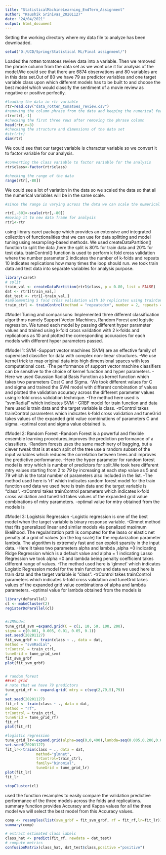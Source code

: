 ---
title: "StatisticalMachineLearning_EndTerm_Assignment"
author: "Kaushik Srinivas_20201127"
date: "24/04/2021"
output: html_document
---

Setting the working directory where my data file to analyze has been downloaded.
```{r}
setwd("D:/UCD/Spring/Statistical ML/Final assignment/")
```

Loaded the rotten tomatoes review data into a variable. Then we removed the phrase column from the data set as we wont use it for analysis of the model.We could see that there are 6874 observations and 80 variables are in this data set.Out of 80 we have 79 as predictor variables and one target variable class upon which different models has to be built to and choose the best model which would classify the sentiment of a movie review as negative or positive perfectly.

```{r}
#loading the data in rtr variable
rtr=read.csv("data_rotten_tomatoes_review.csv")
#removing the column phrase from the data and keeping the numerical features and target variable
rtr=rtr[,-1]
#checking the first three rows after removing the phrase column
head(rtr,n=3)
#checking the structure and dimensions of the data set
#str(rtr)
dim(rtr)
```

We could see that our target variable is character variable so we convert it to factor variable for our analysis.

```{r}
#converting the class variable to factor variable for the analysis
rtr$class<-factor(rtr$class)

#checking the range of the data
range(rtr[,-80])
```
We could see a lot of variation in the data so we scaled the data so that all the numerical variables will be in the same scale.

```{r}
#since the range is varying across the data we can scale the numerical data before   analysing

rtr[,-80]<-scale(rtr[,-80])
#moving it to new data frame for analysis
rtr1<-rtr

```

using library caret package which provides an extensive and integrated collection of functionalities that we can use for data splitting and model tuning using resampling-based methods.
We used createDataPartition() function to split the data ,here the split is 80% for train data and 20% for test data.
trainControl() function is used to perform k fold cross validation where the number parameter 2 indicates the number of k-folds and repeats 10 indicates replications how many times the loop should run.
we took train data and test data into separate variables for analysis purpose.

```{r}
library(caret)
# split
train_val <- createDataPartition(rtr1$class, p = 0.80, list = FALSE)
dat <- rtr1[train_val,]
dat_test <- rtr1[-train_val,]
#implementing 5 fold cross validation with 10 replicates using trainControl function
train_ctrl <- trainControl(method = "repeatedcv", number = 2, repeats = 10)
```


#Model Tuning and comparisons:
Implemented three different classification algorithms namely Support Vector Machines,
Random Forest and logistic regression. We tuned each model by passing different hyper parameter values and trained using k-fold cross validation with 2 k-folds and replications as 10 and plotted the corresponding accuracies for each models with different hyper parameters passed.

#Model 1: SVM
-Support vector machines (SVM) are an effective family of supervised classifier for data with complex non-linear structures.
-We use kernel trick to map original data into high dimensional spaces with less computational cost.
-The performance of support vector machine classifiers can be sensitive to the choice of kernel function and hyper parameters.
-Here we used Gaussian Radial Basis Function as kernel function which takes two parameters Cost C and Sigma.
-We took different values for C and sigma and trained the SVM model with different combination of values and plotted the validation accuracy across the different parameter values using k-fold cross validation technique. 
-The method here used is "svmRadial" which indicates SVM - GRBF model for train function and data here used is train data and the target variable is class.
-trControl takes trainControl parameters which indicates k-fold cross validation and tuneGrid takes values of the expanded grid value combinations of parameters C and sigma.
-optimal cost and sigma value obtained is.

#Model 2: Random Forest
-Random Forest is a powerful and flexible ensemble learning procedures,improves the prediction performance of a classifiers.
-Random forests uses the same machinery of bagging, but a clever tweak that is at each
split of the tree use a random subset of the input variables which reduces the correlation between trees and improves the predictive performance.
-Here the hyper parameter for random forest model is mtry which is number of predictors for split.We took here different mtry values starting from 2 to 79 by increasing at each step  value as 5 and 79  which is the total number of parameters also included in the list. 
-The method used here is 'rf' which indicates random forest model for the train function
and data we used here is train data and the target variable is "class".
-trControl takes trainControl parameters which indicates k-fold cross validation and tuneGrid takes values of the expanded grid value combinations of mtry parameters.
-optimal value for mtry obtained from the models is 

#Model 3: Logistsic Regression
-Logistic regression is one of the best model when the target variable is binary response variable.
-Glmnet method that fits generalized linear and similar models via penalized maximum likelihood. The regularization path is computed for the lasso or elastic net penalty at a grid of values (on the log scale) for the regularization parameter lambda. The algorithm is extremely fast and can exploit sparsity in the input data.
-Here it takes two parameters alpha and lambda ,alpha =0 indicating Ridge Regression which is a default value and alpha = 1 indicating Lasso Regression we took alpha =0 and lambda being penalty coefficient takes different range of values.
-The method used here is 'glmnet' which indicates Logistic Regression model for the train function and data we used here is train data and the target variable is "class".
-trControl takes trainControl parameters which indicates k-fold cross validation and tuneGrid takes values of the expanded grid value combinations of alpha and lambda parameters.
-optimal value for lambda obtained from the models is 


```{r}

library(doParallel)
cl <- makeCluster(2) 
registerDoParallel(cl)


#sVMModel
tune_grid_svm =expand.grid(C = c(1, 10, 50, 100, 200),
sigma = c(0.001, 0.005, 0.01, 0.05, 0.1))
set.seed(20201127)
fit_svm_grbf <- train(class ~ ., data = dat,
method = "svmRadial",
trControl = train_ctrl,
tuneGrid = tune_grid_svm)
fit_svm_grbf
plot(fit_svm_grbf)


# random forest
##set grid
# note that we have 79 predictors
tune_grid_rf <- expand.grid( mtry = c(seq(2,79,5),79))
#
set.seed(20201127)
fit_rf <- train(class ~ ., data = dat,
method = "rf",
trControl = train_ctrl,
tuneGrid = tune_grid_rf)
fit_rf
plot(fit_rf)

#logistic regression
tune_grid_lr<-expand.grid(alpha=seq(0,0,400),lambda=seq(0.005,0.200,0.005))
set.seed(20201127)
fit_lr<-train(class ~ ., data = dat,
              method="glmnet",
              trControl=train_ctrl,
              family="binomial",
              tuneGrid = tune_grid_lr)
plot(fit_lr)
fit_lr

stopCluster(cl)

```
used the function resamples to easily compare
the validation predictive performance of the three models across the folds and replications.
summary function provides Accuracy and Kappa values for all the three model we will select the best model from this Accuracy values.

```{r}
comp <- resamples(list(svm_grbf = fit_svm_grbf, rf = fit_rf,lr=fit_lr))
summary(comp)
```




```{r}
# extract estimated class labels
class_hat <- predict(fit_rf, newdata = dat_test)
# compute metrics
confusionMatrix(class_hat, dat_test$class,positive ="positive")
```

